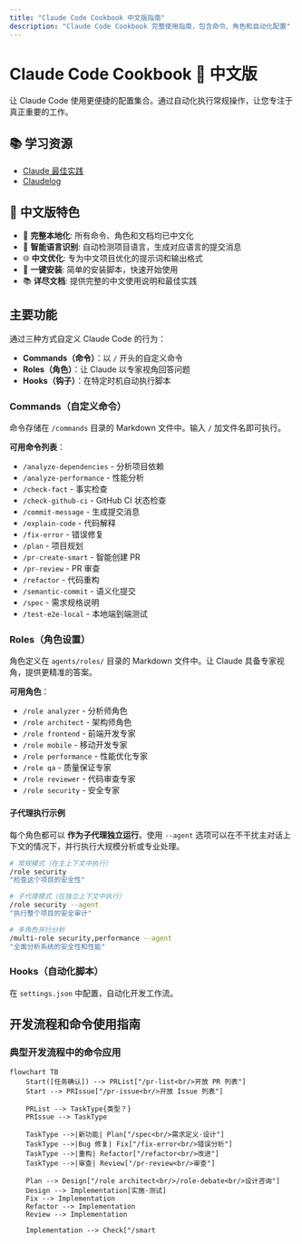 ```yaml
---
title: "Claude Code Cookbook 中文版指南"
description: "Claude Code Cookbook 完整使用指南，包含命令、角色和自动化配置"
---
```


# Claude Code Cookbook 🎉 中文版

让 Claude Code 使用更便捷的配置集合。通过自动化执行常规操作，让您专注于真正重要的工作。

## 📚 学习资源

- [Claude 最佳实践](https://cc.deeptoai.com/)
- [Claudelog](https://claudelog.com/)

## 🎯 中文版特色

- 📝 **完整本地化**: 所有命令、角色和文档均已中文化
- 🤖 **智能语言识别**: 自动检测项目语言，生成对应语言的提交消息
- 🌐 **中文优化**: 专为中文项目优化的提示词和输出格式
- 🚀 **一键安装**: 简单的安装脚本，快速开始使用
- 📚 **详尽文档**: 提供完整的中文使用说明和最佳实践

## 主要功能

通过三种方式自定义 Claude Code 的行为：

- **Commands（命令）**：以 `/` 开头的自定义命令
- **Roles（角色）**：让 Claude 以专家视角回答问题
- **Hooks（钩子）**：在特定时机自动执行脚本

### Commands（自定义命令）

命令存储在 `/commands` 目录的 Markdown 文件中。输入 `/` 加文件名即可执行。

**可用命令列表**：
- `/analyze-dependencies` - 分析项目依赖
- `/analyze-performance` - 性能分析
- `/check-fact` - 事实检查
- `/check-github-ci` - GitHub CI 状态检查
- `/commit-message` - 生成提交消息
- `/explain-code` - 代码解释
- `/fix-error` - 错误修复
- `/plan` - 项目规划
- `/pr-create-smart` - 智能创建 PR
- `/pr-review` - PR 审查
- `/refactor` - 代码重构
- `/semantic-commit` - 语义化提交
- `/spec` - 需求规格说明
- `/test-e2e-local` - 本地端到端测试

### Roles（角色设置）

角色定义在 `agents/roles/` 目录的 Markdown 文件中。让 Claude 具备专家视角，提供更精准的答案。

**可用角色**：
- `/role analyzer` - 分析师角色
- `/role architect` - 架构师角色
- `/role frontend` - 前端开发专家
- `/role mobile` - 移动开发专家
- `/role performance` - 性能优化专家
- `/role qa` - 质量保证专家
- `/role reviewer` - 代码审查专家
- `/role security` - 安全专家

#### 子代理执行示例

每个角色都可以 **作为子代理独立运行**。使用 `--agent` 选项可以在不干扰主对话上下文的情况下，并行执行大规模分析或专业处理。

```bash
# 常规模式（在主上下文中执行）
/role security
"检查这个项目的安全性"

# 子代理模式（在独立上下文中执行）
/role security --agent
"执行整个项目的安全审计"

# 多角色并行分析
/multi-role security,performance --agent
"全面分析系统的安全性和性能"
```

### Hooks（自动化脚本）

在 `settings.json` 中配置，自动化开发工作流。

## 开发流程和命令使用指南

### 典型开发流程中的命令应用

```mermaid
flowchart TB
    Start([任务确认]) --> PRList["/pr-list<br/>开放 PR 列表"]
    Start --> PRIssue["/pr-issue<br/>开放 Issue 列表"]

    PRList --> TaskType{类型？}
    PRIssue --> TaskType

    TaskType -->|新功能| Plan["/spec<br/>需求定义·设计"]
    TaskType -->|Bug 修复| Fix["/fix-error<br/>错误分析"]
    TaskType -->|重构| Refactor["/refactor<br/>改进"]
    TaskType -->|审查| Review["/pr-review<br/>审查"]

    Plan --> Design["/role architect<br/>/role-debate<br/>设计咨询"]
    Design --> Implementation[实施·测试]
    Fix --> Implementation
    Refactor --> Implementation
    Review --> Implementation

    Implementation --> Check["/smart